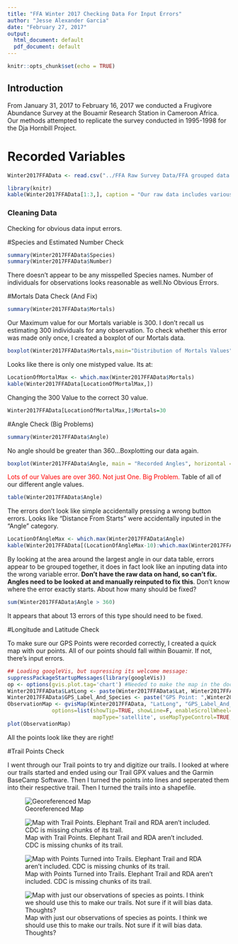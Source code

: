 ---
title: "FFA Winter 2017 Checking Data For Input Errors"
author: "Jesse Alexander Garcia"
date: "February 27, 2017"
output:
  html_document: default
  pdf_document: default
---

```{r setup, include=FALSE, warning = FALSE, error = FALSE}
knitr::opts_chunk$set(echo = TRUE)
```

## Introduction

From January 31, 2017 to February 16, 2017 we conducted a Frugivore Abundance Survey at the Bouamir Research Station in Cameroon Africa. Our methods attempted to replicate the survey conducted in 1995-1998 for the Dja Hornbill Project.

# Recorded Variables
```{r}
Winter2017FFAData <- read.csv("../FFA Raw Survey Data/FFA grouped data.csv", header = TRUE)
```
```{r echo = FALSE, results='asis', warning=FALSE}
library(knitr)
kable(Winter2017FFAData[1:3,], caption = "Our raw data includes various variables that we thought would be relevant to current and future analysis.")
```

### Cleaning Data
Checking for obvious data input errors. 

#Species and Estimated Number Check
```{r}
summary(Winter2017FFAData$Species)
summary(Winter2017FFAData$Number)
```
There doesn't appear to be any misspelled Species names. Number of individuals for observations looks reasonable as well.No Obvious Errors.

#Mortals Data Check (And Fix)
```{r}
summary(Winter2017FFAData$Mortals)
```
Our Maximum value for our Mortals variable is 300. I don't recall us estimating 300 individuals for any observation. To check whether this error was made only once, I created a boxplot of our Mortals data.
```{r}
boxplot(Winter2017FFAData$Mortals,main="Distribution of Mortals Values", horizontal = TRUE)
```

Looks like there is only one mistyped value. Its at:
```{r}
LocationOfMortalMax <- which.max(Winter2017FFAData$Mortals)
kable(Winter2017FFAData[LocationOfMortalMax,])
```

Changing the 300 Value to the correct 30 value. 
```{r}
Winter2017FFAData[LocationOfMortalMax,]$Mortals=30
```

#Angle Check (Big Problems)
```{r}
summary(Winter2017FFAData$Angle)
```

No angle should be greater than 360...Boxplotting our data again.

```{r}
boxplot(Winter2017FFAData$Angle, main = "Recorded Angles", horizontal = TRUE)
```

<span style="color:red">Lots of our Values are over 360. Not just One. Big Problem.</span> 
Table of all of our different angle values. 

```{r}
table(Winter2017FFAData$Angle)
```

The errors don't look like simple accidentally pressing a wrong button errors. Looks like "Distance From Starts" were accidentally inputed in the "Angle" category.

```{r}
LocationOfAngleMax <- which.max(Winter2017FFAData$Angle)
kable(Winter2017FFAData[(LocationOfAngleMax-10):which.max(Winter2017FFAData$Angle),1:13])
```

By looking at the area around the largest angle in our data table, errors appear to be grouped together, it does in fact look like an inputing data into the wrong variable error. **Don't have the raw data on hand, so can't fix. Angles need to be looked at and manually reinputed to fix this**. Don't know where the error exactly starts. About how many should be fixed?
```{r}
sum(Winter2017FFAData$Angle > 360)
```

It appears that about 13 errors of this type should need to be fixed.

#Longitude and Latitude Check

To make sure our GPS Points were recorded correctly, I created a quick map with our points. All of our points should fall within Bouamir. If not, there's input errors. 

```{r results='asis', tidy=TRUE, warning=FALSE}
## Loading googleVis, but supressing its welcome message:
suppressPackageStartupMessages(library(googleVis))
op <- options(gvis.plot.tag='chart') #Needed to make the map in the document
Winter2017FFAData$LatLong <- paste(Winter2017FFAData$Lat, Winter2017FFAData$Long, sep=":") #For this function to work, R Needs Latitude:Longitude in a seperate Variable
Winter2017FFAData$GPS_Label_And_Species <- paste("GPS Point: ",Winter2017FFAData$GPS.Label, "; Species Found: ", Winter2017FFAData$Species) #Creating a new Variable with GPS and Species information to quickly view on created map
ObservationMap <- gvisMap(Winter2017FFAData, "LatLong", "GPS_Label_And_Species", 
              options=list(showTip=TRUE, showLine=F, enableScrollWheel=TRUE, 
                           mapType='satellite', useMapTypeControl=TRUE, width=800,height=400))
plot(ObservationMap)
```

All the points look like they are right! 

#Trail Points Check

I went through our Trail points to try and digitize our trails. I looked at where our trails started and ended using our Trail GPX values and the Garmin BaseCamp Software. Then I turned the points into lines and seperated them into their respective trail. Then I turned the trails into a shapefile. 


![Georeferenced Map](C:/Users/jesse/OneDrive - personalmicrosoftsoftware.ucla.edu/Winter 2017/FBQ Winter 2017/Pictures For R Markdown/Just GeoReferenced Map.PNG)

![Map with Trail Points. Elephant Trail and RDA aren't included. CDC is missing chunks of its trail. ](C:/Users/jesse/OneDrive - personalmicrosoftsoftware.ucla.edu/Winter 2017/FBQ Winter 2017/Pictures For R Markdown/Points of Trails.PNG)

![Map with Points Turned into Trails. Elephant Trail and RDA aren't included. CDC is missing chunks of its trail. ](C:/Users/jesse/OneDrive - personalmicrosoftsoftware.ucla.edu/Winter 2017/FBQ Winter 2017/Pictures For R Markdown/Lines of Trails.PNG)

![Map with just our observations of species as points. I think we should use this to make our trails. Not sure if it will bias data. Thoughts? ](C:/Users/jesse/OneDrive - personalmicrosoftsoftware.ucla.edu/Winter 2017/FBQ Winter 2017/Pictures For R Markdown/ObservationsToMakeTrails.PNG)

